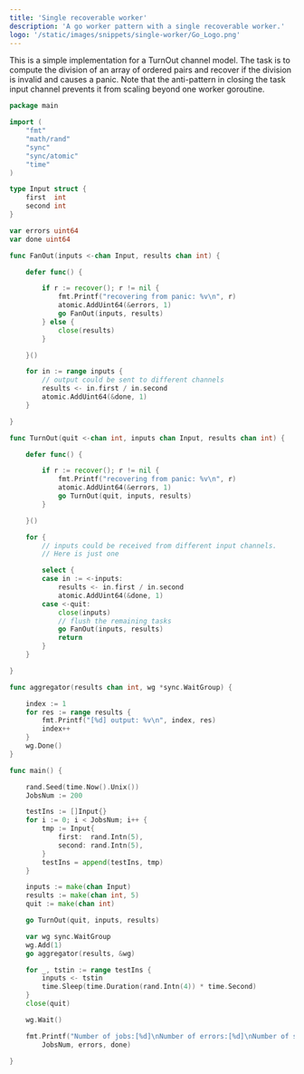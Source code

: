 ```yaml
---
title: 'Single recoverable worker'
description: 'A go worker pattern with a single recoverable worker.'
logo: '/static/images/snippets/single-worker/Go_Logo.png'
---
```


This is a simple implementation for a TurnOut channel model. The task is to compute the division
of an array of ordered pairs and recover if the division is invalid and causes a panic. Note that 
the anti-pattern in closing the task input channel prevents it from scaling beyond one worker 
goroutine.

```go
package main

import (
	"fmt"
	"math/rand"
	"sync"
	"sync/atomic"
	"time"
)

type Input struct {
	first  int
	second int
}

var errors uint64
var done uint64

func FanOut(inputs <-chan Input, results chan int) {

	defer func() {

		if r := recover(); r != nil {
			fmt.Printf("recovering from panic: %v\n", r)
			atomic.AddUint64(&errors, 1)
			go FanOut(inputs, results)
		} else {
			close(results)
		}

	}()

	for in := range inputs {
		// output could be sent to different channels
		results <- in.first / in.second
		atomic.AddUint64(&done, 1)
	}

}

func TurnOut(quit <-chan int, inputs chan Input, results chan int) {

	defer func() {

		if r := recover(); r != nil {
			fmt.Printf("recovering from panic: %v\n", r)
			atomic.AddUint64(&errors, 1)
			go TurnOut(quit, inputs, results)
		}

	}()

	for {
		// inputs could be received from different input channels. 
		// Here is just one

		select {
		case in := <-inputs:
			results <- in.first / in.second
			atomic.AddUint64(&done, 1)
		case <-quit:
			close(inputs)
			// flush the remaining tasks
			go FanOut(inputs, results)
			return
		}
	}

}

func aggregator(results chan int, wg *sync.WaitGroup) {

	index := 1
	for res := range results {
		fmt.Printf("[%d] output: %v\n", index, res)
		index++
	}
	wg.Done()
}

func main() {

	rand.Seed(time.Now().Unix())
	JobsNum := 200

	testIns := []Input{}
	for i := 0; i < JobsNum; i++ {
		tmp := Input{
			first:  rand.Intn(5),
			second: rand.Intn(5),
		}
		testIns = append(testIns, tmp)
	}

	inputs := make(chan Input)
	results := make(chan int, 5)
	quit := make(chan int)

	go TurnOut(quit, inputs, results)

	var wg sync.WaitGroup
	wg.Add(1)
	go aggregator(results, &wg)

	for _, tstin := range testIns {
		inputs <- tstin
		time.Sleep(time.Duration(rand.Intn(4)) * time.Second)
	}
	close(quit)

	wg.Wait()

	fmt.Printf("Number of jobs:[%d]\nNumber of errors:[%d]\nNumber of successfully done tasks:[%d]\n",
		JobsNum, errors, done)

}
```